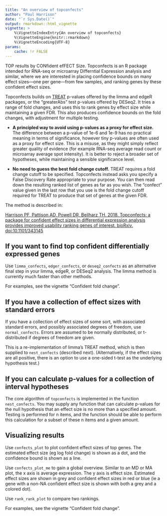 ```yaml
---
title: "An overview of topconfects"
author: "Paul Harrison"
date: "`r Sys.Date()`"
output: rmarkdown::html_vignette
vignette: >
    %\VignetteIndexEntry{An overview of topconfects}
    %\VignetteEngine{knitr::rmarkdown}
    %\VignetteEncoding{UTF-8}
params:
    cache: !r FALSE
---
```


TOP results by CONfident efFECT Size. Topconfects is an R package intended for
RNA-seq or microarray Differntial Expression analysis and similar, where we are
interested in placing confidence bounds on many effect sizes---one per
gene---from few samples, and ranking genes by these confident effect sizes.

Topconfects builds on
[TREAT](http://bioinformatics.oxfordjournals.org/content/25/6/765.long) p-values
offered by the limma and edgeR packages, or the "greaterAbs" test p-values
offered by DESeq2. It tries a range of fold changes, and uses this to rank genes
by effect size while maintaining a given FDR. This also produces confidence
bounds on the fold changes, with adjustment for multiple testing.

* **A principled way to avoid using p-values as a proxy for effect size.** The
difference between a p-value of 1e-6 and 1e-9 has no practical meaning in terms
of significance, however tiny p-values are often used as a proxy for effect
size. This is a misuse, as they might simply reflect greater quality of evidence
(for example RNA-seq average read count or microarray average spot intensity).
It is better to reject a broader set of hypotheses, while maintaining a sensible
significance level.

* **No need to guess the best fold change cutoff.** TREAT requires a fold change
cutoff to be specified. Topconfects instead asks you specify a False Discovery
Rate appropriate to your purpose. You can then read down the resulting ranked
list of genes as far as you wish. The "confect" value given in the last row that
you use is the fold change cutoff required for TREAT to produce that set of
genes at the given FDR.

The method is described in:

[Harrison PF, Pattison AD, Powell DR, Beilharz TH. 2018. Topconfects: a package
for confident effect sizes in differential expression analysis provides improved
usability ranking genes of interest. bioRxiv.
doi:10.1101/343145](https://www.biorxiv.org/content/early/2018/06/11/343145)

## If you want to find top confident differentially expressed genes

Use `limma_confects`, `edger_confects`, or `deseq2_confects` as an alternative
final step in your limma, edgeR, or DESeq2 analysis. The limma method is
currently much faster than other methods.

For examples, see the vignette "Confident fold change".

## If you have a collection of effect sizes with standard errors

If you have a collection of effect sizes of some sort, with associated standard
errors, and possibly associated degrees of freedom, use `normal_confects`.
Errors are assumed to be normally distributed, or t-distributed if degrees of
freedom are given.

This is a re-implementation of limma's TREAT method, which is then supplied to
`nest_confects` (described next). (Alternatively, if the effect sizes are all
positive, there is an option to use a one-sided t-test as the underlying
hypothesis test.)

## If you can calculate p-values for a collection of interval hypotheses

The core algorithm of `topconfects` is implemented in the function
`nest_confects`. You may supply any function that can calculate p-values for the
null hypothesis that an effect size is no more than a specified amount. Testing
is performed for n items, and the function should be able to perform this
calculation for a subset of these n items and a given amount.

## Visualizing results

Use `confects_plot` to plot confident effect sizes of top genes. The estimated
effect size (eg log fold change) is shown as a dot, and the confidence bound is
shown as a line.

Use `confects_plot_me` to gain a global overview. Similar to an MD or MA plot,
the x axis is average expression. The y axis is effect size. Estimated effect
sizes are shown in grey and confident effect sizes in red or blue (ie a gene with a
non-NA confident effect size is shown with both a grey and a colored dot).

Use `rank_rank_plot` to compare two rankings.

For examples, see the vignette "Confident fold change".

